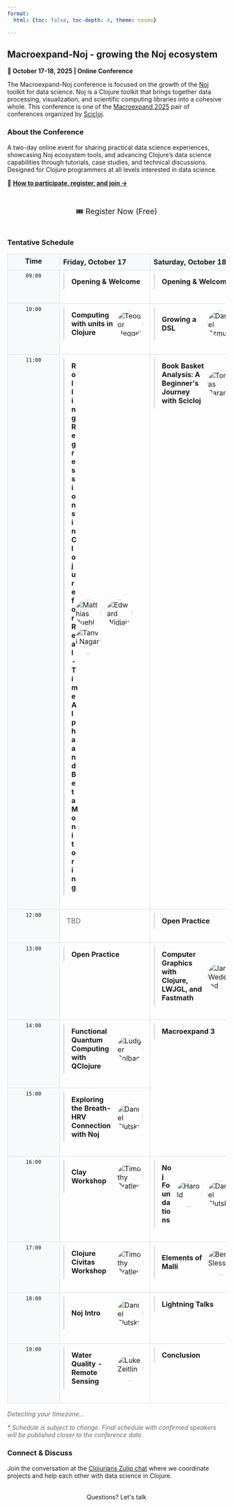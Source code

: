 ```yaml
---
format:
  html: {toc: false, toc-depth: 4, theme: cosmo}

---
```

<style></style><style>.printedClojure .sourceCode {
  background-color: transparent;
  border-style: none;
}
</style><style>.clay-limit-image-width .clay-image {max-width: 100%}
.clay-side-by-side .sourceCode {margin: 0}
.clay-side-by-side {margin: 1em 0}
</style>
<script src="macroexpand_noj_files/md-default0.js" type="text/javascript"></script><script src="macroexpand_noj_files/md-default1.js" type="text/javascript"></script>

## Macroexpand-Noj - growing the Noj ecosystem

**📅 October 17-18, 2025 | Online Conference**

The Macroexpand-Noj conference is focused on the growth of the [Noj](https://scicloj.github.io/noj) toolkit for data science. Noj is a Clojure toolkit that brings together data processing, visualization, and scientific computing libraries into a cohesive whole. This conference is one of the [Macroexpand 2025](./) pair of conferences organized by [Scicloj](https://scicloj.github.io/).


### About the Conference

A two-day online event for sharing practical data science experiences, showcasing Noj ecosystem tools, and advancing Clojure's data science capabilities through tutorials, case studies, and technical discussions. Designed for Clojure programmers at all levels interested in data science.

📌 **[How to participate, register, and join →](./#how-to-participate)**


```{=html}
<div style="text-align: center; margin: 2rem 0;"><a class="btn btn-gradient" href="https://forms.gle/mQytpTua6RUPcMGb9" style="display: inline-block; text-decoration: none; font-size: 1.1rem; padding: 0.75rem 1.5rem;" target="_blank">🎟️ Register Now (Free)</a></div>
```



### Tentative Schedule


```{=html}
<div><style>
        .schedule-container {
          width: 100% !important;
        }
        table.schedule-table {
          width: 100% !important; 
          border-collapse: collapse !important; 
          margin: 1rem 0 !important;
          table-layout: fixed !important;
        }
        /* Override Quarto's automatic colgroup */
        table.schedule-table colgroup col:first-child {
          width: 120px !important;
        }
        table.schedule-table colgroup col:nth-child(2),
        table.schedule-table colgroup col:nth-child(3) {
          width: calc((100% - 120px) / 2) !important;
        }
        table.schedule-table th,
        table.schedule-table td {
          border: 1px solid #ddd !important; 
          padding: 8px !important; 
          vertical-align: top !important;
          box-sizing: border-box !important;
        }
        table.schedule-table th {
          background-color: #f8f9fa !important; 
          text-align: left !important; 
          font-weight: bold !important;
        }
        table.schedule-table th:first-child {
          width: 120px !important; 
          max-width: 120px !important;
          min-width: 120px !important;
          text-align: center !important;
          padding: 6px !important;
          word-wrap: break-word !important;
          hyphens: auto !important;
        }
        table.schedule-table td:first-child { 
          width: 120px !important; 
          max-width: 120px !important;
          min-width: 120px !important;
          text-align: center !important;
          white-space: nowrap !important;
          overflow: hidden !important;
          padding: 6px !important;
        }
        table.schedule-table th:nth-child(2),
        table.schedule-table th:nth-child(3),
        table.schedule-table td:nth-child(2),
        table.schedule-table td:nth-child(3) { 
          width: calc((100% - 120px) / 2) !important;
        }
        table.schedule-table .time-cell {
          font-family: monospace !important; 
          background-color: #f8f9fa !important;
          text-align: center !important;
          font-size: 0.75rem !important;
        }
        table.schedule-table .session-cell {
          padding: 8px !important;
        }
        
        /* Mobile responsive styles */
        @media (max-width: 768px) {
          table.schedule-table {
            display: none !important;
          }
          .mobile-schedule {
            display: block !important;
          }
          .mobile-day-section {
            margin-bottom: 2rem;
          }
          .mobile-day-section h3 {
            background-color: #f8f9fa;
            padding: 1rem;
            margin: 0 0 1rem 0;
            border: 1px solid #ddd;
            font-size: 1.1rem;
          }
          .mobile-time-slot {
            border: 1px solid #ddd;
            margin-bottom: 0.5rem;
          }
          .mobile-time-header {
            background-color: #f8f9fa;
            padding: 8px 12px;
            font-family: monospace;
            font-weight: bold;
            border-bottom: 1px solid #ddd;
          }
          .mobile-session-content {
            padding: 8px;
          }
        }
        
        /* Hide mobile layout on desktop */
        @media (min-width: 769px) {
          .mobile-schedule {
            display: none !important;
          }
        }
      </style><table class="schedule-table"><thead><tr><th id="time-header">Time</th><th>Friday, October 17</th><th>Saturday, October 18</th></tr></thead><tbody><tr><td class="time-cell">09:00</td><td class="session-cell"><div style="margin-bottom: 1.5rem; border-left: 3px solid #ddd; padding-left: 1rem;"><details><summary style="cursor: pointer; list-style: none; padding: 0.5rem 0;"><div style="display: flex; align-items: center; justify-content: space-between; gap: 0.5rem;"><p style="display: inline; margin: 0; font-size: 1rem; font-weight: bold; flex: 1; min-width: 0;">Opening & Welcome</p></div></summary><div style="padding: 1rem 0;"><div style="margin-bottom: 1.5rem;"><h4>Abstract</h4><div><p>We will just spend some time together and discuss what is coming for the day.</p></div></div></div></details></div></td><td class="session-cell"><div style="margin-bottom: 1.5rem; border-left: 3px solid #ddd; padding-left: 1rem;"><details><summary style="cursor: pointer; list-style: none; padding: 0.5rem 0;"><div style="display: flex; align-items: center; justify-content: space-between; gap: 0.5rem;"><p style="display: inline; margin: 0; font-size: 1rem; font-weight: bold; flex: 1; min-width: 0;">Opening & Welcome</p></div></summary><div style="padding: 1rem 0;"><div style="margin-bottom: 1.5rem;"><h4>Abstract</h4><div><p>We will just spend some time together and discuss what is coming for the day.</p></div></div></div></details></div></td></tr><tr><td class="time-cell">10:00</td><td class="session-cell"><div style="margin-bottom: 1.5rem; border-left: 3px solid #ddd; padding-left: 1rem;"><details><summary style="cursor: pointer; list-style: none; padding: 0.5rem 0;"><div style="display: flex; align-items: center; justify-content: space-between; gap: 0.5rem;"><p style="display: inline; margin: 0; font-size: 1rem; font-weight: bold; flex: 1; min-width: 0;">Computing with units in Clojure</p><div style="display: flex; align-items: center; flex-wrap: wrap; gap: 4px; max-width: 200px;"><img alt="Teodor Heggelund" src="images/teodor-heggelund.jpg" style="width: 60px; height: 60px; border-radius: 50%; object-fit: cover; margin-right: 8px;" /></div></div></summary><div style="padding: 1rem 0;"><div style="margin-bottom: 1.5rem;"><h4>Abstract</h4><div><p>A quantity's unit plays a prominent role in science and engineering. Is it 5 milliseconds, 5 tons or 5 light-years? If you've ever named your variables now-instant, time-ms or force-kn to convey the interpretation of a number, this talk is for you!</p><p>Come learn about units and unit systems, demonstrated in a Clojure REPL.</p></div></div><div><h4>Speaker</h4><div key="teodor-heggelund" style="margin-bottom: 1.5rem; overflow: hidden;"><img alt="Teodor Heggelund" src="images/teodor-heggelund.jpg" style="width: 80px; height: 80px; border-radius: 50%; object-fit: cover; margin-right: 1rem; float: left;" /><div><h5 style="margin-bottom: 0.5rem;">Teodor Heggelund</h5><p>Teodor has designed floating bridges, hotels and high-pressure container with engineering, and built tools for engineers, journalists and knitters with software. He wants great tools and workflows for computation.</p></div><div style="clear: both;"></div></div></div></div></details></div></td><td class="session-cell"><div style="margin-bottom: 1.5rem; border-left: 3px solid #ddd; padding-left: 1rem;"><details><summary style="cursor: pointer; list-style: none; padding: 0.5rem 0;"><div style="display: flex; align-items: center; justify-content: space-between; gap: 0.5rem;"><p style="display: inline; margin: 0; font-size: 1rem; font-weight: bold; flex: 1; min-width: 0;">Growing a DSL</p><div style="display: flex; align-items: center; flex-wrap: wrap; gap: 4px; max-width: 200px;"><img alt="Daniel Szmulewicz" src="images/daniel-szmulewicz.jpg" style="width: 60px; height: 60px; border-radius: 50%; object-fit: cover; margin-right: 8px;" /></div></div></summary><div style="padding: 1rem 0;"><div style="margin-bottom: 1.5rem;"><h4>Abstract</h4><div><p><a href="https://github.com/danielsz/bioscoop">Bioscoop</a> is a <a href="https://en.wikipedia.org/wiki/Domain-specific_language">DSL</a> to program videos (instead of non-linear editing). It builds upon <a href="https://ffmpeg.org/">FFmpeg</a>'s <a href="https://ffmpeg.org/ffmpeg-filters.html#Filtergraph-description">filtergraphs</a>, but it transforms the notoriously complex and error-prone string-based syntax with a structured, data-first approach amenable to composition and enhanced programmability.</p></div></div><div><h4>Speaker</h4><div key="daniel-szmulewicz" style="margin-bottom: 1.5rem; overflow: hidden;"><img alt="Daniel Szmulewicz" src="images/daniel-szmulewicz.jpg" style="width: 80px; height: 80px; border-radius: 50%; object-fit: cover; margin-right: 1rem; float: left;" /><div><h5 style="margin-bottom: 0.5rem;">Daniel Szmulewicz</h5><p>Functional programmer. Closet philosopher. Emacs meshugge.</p></div><div style="clear: both;"></div></div></div></div></details></div></td></tr><tr><td class="time-cell">11:00</td><td class="session-cell"><div style="margin-bottom: 1.5rem; border-left: 3px solid #ddd; padding-left: 1rem;"><details><summary style="cursor: pointer; list-style: none; padding: 0.5rem 0;"><div style="display: flex; align-items: center; justify-content: space-between; gap: 0.5rem;"><p style="display: inline; margin: 0; font-size: 1rem; font-weight: bold; flex: 1; min-width: 0;">Rolling Regressions in Clojure for Real-Time Alpha and Beta Monitoring</p><div style="display: flex; align-items: center; flex-wrap: wrap; gap: 4px; max-width: 200px;"><img alt="Matthias Buehlmaier" src="images/matthias-buehlmaier.jpg" style="width: 60px; height: 60px; border-radius: 50%; object-fit: cover; margin-right: 8px;" /><img alt="Edward Widjaja" src="images/edward-widjaja.jpg" style="width: 60px; height: 60px; border-radius: 50%; object-fit: cover; margin-right: 8px;" /><img alt="Tanvi Nagar" src="images/tanvi-nagar.jpg" style="width: 60px; height: 60px; border-radius: 50%; object-fit: cover; margin-right: 8px;" /></div></div></summary><div style="padding: 1rem 0;"><div style="margin-bottom: 1.5rem;"><h4>Abstract</h4><div><p>This paper / talk presents a functional, reproducible implementation of rolling regression in Clojure to estimate time-varying alpha(α) and beta(β) for student-managed portfolios at the Centre for Investment Management (CIM), The University of Hong Kong. Unlike traditional CAPM tests based on passive index data, our analysis uses actual (synthetic) trades executed by junior portfolio managers- undergraduate students who manage simulated equity portfolios over multiple semesters.</p><p><a href="https://clojurecivitas.github.io/finance/portfolio_analysis/alpha_beta_regression.html">Read more at Clojure Civitas</a></p></div></div><div><h4>Speakers</h4><div key="matthias-buehlmaier" style="margin-bottom: 1.5rem; overflow: hidden;"><img alt="Matthias Buehlmaier" src="images/matthias-buehlmaier.jpg" style="width: 80px; height: 80px; border-radius: 50%; object-fit: cover; margin-right: 1rem; float: left;" /><div><h5 style="margin-bottom: 0.5rem;">Matthias Buehlmaier</h5><p>Matthias Buehlmaier is an associate professor of teaching in finance and the BBA(IBGM) program director at HKU Business School, University of Hong Kong (HKU). He is a winner of several teaching and research awards, e.g. the Outstanding Teaching Award and the Teaching Innovation Award granted by HKU. His research has appeared in the Review of Financial Studies (Oxford University Press) and has been featured in the Harvard Law School Forum on Corporate Governance and Financial Regulation.</p></div><div style="clear: both;"></div></div><div key="edward-widjaja" style="margin-bottom: 1.5rem; overflow: hidden;"><img alt="Edward Widjaja" src="images/edward-widjaja.jpg" style="width: 80px; height: 80px; border-radius: 50%; object-fit: cover; margin-right: 1rem; float: left;" /><div><h5 style="margin-bottom: 0.5rem;">Edward Widjaja</h5><p>Edward Widjaja is a final-year Data Science and Engineering student at the University of Hong Kong. He's always been interested in anything nerdy; from algorithms and trading systems to quirky side projects, he is now channeling that curiosity into finance. Currently taking a semester off to work at a bank, he's exploring how emerging technologies intersect with financial markets. His goal is to build a career that combines data-driven decision-making with practical financial solutions. In his spare time, Edward enjoys swimming, gaming, and chatting about anything from market trends to tech experiments, so feel free to reach out!</p></div><div style="clear: both;"></div></div><div key="tanvi-nagar" style="margin-bottom: 1.5rem; overflow: hidden;"><img alt="Tanvi Nagar" src="images/tanvi-nagar.jpg" style="width: 80px; height: 80px; border-radius: 50%; object-fit: cover; margin-right: 1rem; float: left;" /><div><h5 style="margin-bottom: 0.5rem;">Tanvi Nagar</h5><p>Tanvi Nagar is a final year student at the University of Hong Kong, studying International Business and Global Management. She is passionate about mathematics, finance and their integration with technology - which is why she chose Information Systems and Analytics as her second major. Hoping to build a career in finance, she has solidified her technical and professional skills through roles in Financial Services Consulting, Corporate Banking and Wealth Management. Being a curious mind, she is always looking to broaden her horizons through learning about new things, travelling the world and plays badminton in her free time along with reading voraciously.</p></div><div style="clear: both;"></div></div></div></div></details></div></td><td class="session-cell"><div style="margin-bottom: 1.5rem; border-left: 3px solid #ddd; padding-left: 1rem;"><details><summary style="cursor: pointer; list-style: none; padding: 0.5rem 0;"><div style="display: flex; align-items: center; justify-content: space-between; gap: 0.5rem;"><p style="display: inline; margin: 0; font-size: 1rem; font-weight: bold; flex: 1; min-width: 0;">Book Basket Analysis: A Beginner's Journey with Scicloj</p><div style="display: flex; align-items: center; flex-wrap: wrap; gap: 4px; max-width: 200px;"><img alt="Tomas Baranek" src="images/tomas-baranek.jpg" style="width: 60px; height: 60px; border-radius: 50%; object-fit: cover; margin-right: 8px;" /></div></div></summary><div style="padding: 1rem 0;"><div style="margin-bottom: 1.5rem;"><h4>Abstract</h4><div><p>As a newcomer to data science and Scicloj, I'll share my exploration of market basket analysis applied to publishing sales data. This case study demonstrates how even data science beginners can implement correlation analysis and the Apriori algorithm using Clojure tools. I'll walk through my learning process with <a href="https://scicloj.github.io/tablecloth/">Tablecloth</a> for data manipulation and <a href="https://scicloj.github.io/kindly/">Kindly</a> for visualizations, focusing on practical solutions rather than theoretical complexity. Join me to see how entry-level Scicloj implementations can transform customer order histories into meaningful cross-selling recommendations, proving that useful data insights are accessible without deep expertise.</p></div></div><div><h4>Speaker</h4><div key="tomas-baranek" style="margin-bottom: 1.5rem; overflow: hidden;"><img alt="Tomas Baranek" src="images/tomas-baranek.jpg" style="width: 80px; height: 80px; border-radius: 50%; object-fit: cover; margin-right: 1rem; float: left;" /><div><h5 style="margin-bottom: 0.5rem;">Tomas Baranek</h5><p>Tomáš Baránek is a blend of publisher and programmer who brings a beginner's curiosity to data science with Clojure. As co-founder of Jan Melvil Publishing, he leads a small independent house that has released over 166 high-quality non-fiction titles since 2007, with average sales of 10,000 copies per book.
Tomáš graduated in Mathematical Informatics from Masaryk University in 1996, and after decades in publishing, returned to coding in 2022—working almost exclusively in Clojure. His background bridges technical and literary worlds, allowing him to approach basket analysis from both perspectives: as a publisher seeking business insights and as a programmer exploring Scicloj's capabilities.
In 2021, he co-founded Servantes, developing software for modern publishers worldwide. This presentation reflects his recent journey, having attended machine learning classes at his alma mater last year, and represents his practical experiments applying these concepts to his publishing business with Clojure tools.
He lives in the Czech Republic, in city of Brno.</p></div><div style="clear: both;"></div></div></div></div></details></div></td></tr><tr><td class="time-cell">12:00</td><td class="session-cell"><div style="padding: 0.5rem; color: #666;">TBD</div></td><td class="session-cell"><div style="margin-bottom: 1.5rem; border-left: 3px solid #ddd; padding-left: 1rem;"><details><summary style="cursor: pointer; list-style: none; padding: 0.5rem 0;"><div style="display: flex; align-items: center; justify-content: space-between; gap: 0.5rem;"><p style="display: inline; margin: 0; font-size: 1rem; font-weight: bold; flex: 1; min-width: 0;">Open Practice</p></div></summary><div style="padding: 1rem 0;"><div style="margin-bottom: 1.5rem;"><h4>Abstract</h4><div><p>We will spend some time together practicing the tools, methods, and ideas we have seen at other talks.</p></div></div></div></details></div></td></tr><tr><td class="time-cell">13:00</td><td class="session-cell"><div style="margin-bottom: 1.5rem; border-left: 3px solid #ddd; padding-left: 1rem;"><details><summary style="cursor: pointer; list-style: none; padding: 0.5rem 0;"><div style="display: flex; align-items: center; justify-content: space-between; gap: 0.5rem;"><p style="display: inline; margin: 0; font-size: 1rem; font-weight: bold; flex: 1; min-width: 0;">Open Practice</p></div></summary><div style="padding: 1rem 0;"><div style="margin-bottom: 1.5rem;"><h4>Abstract</h4><div><p>We will spend some time together practicing the tools, methods, and ideas we have seen at other talks.</p></div></div></div></details></div></td><td class="session-cell"><div style="margin-bottom: 1.5rem; border-left: 3px solid #ddd; padding-left: 1rem;"><details><summary style="cursor: pointer; list-style: none; padding: 0.5rem 0;"><div style="display: flex; align-items: center; justify-content: space-between; gap: 0.5rem;"><p style="display: inline; margin: 0; font-size: 1rem; font-weight: bold; flex: 1; min-width: 0;">Computer Graphics with Clojure, LWJGL, and Fastmath</p><div style="display: flex; align-items: center; flex-wrap: wrap; gap: 4px; max-width: 200px;"><img alt="Jan Wedekind" src="images/jan-wedekind.png" style="width: 60px; height: 60px; border-radius: 50%; object-fit: cover; margin-right: 8px;" /></div></div></summary><div style="padding: 1rem 0;"><div style="margin-bottom: 1.5rem;"><h4>Abstract</h4><div><p><a href="https://github.com/wedesoft/sfsim">sfsim</a> is a space flight simulator under development. It makes use of Clojure, <a href="https://www.lwjgl.org/">LWJGL</a>, and <a href="https://github.com/generateme/fastmath">Fastmath</a> among other libraries. More than half of the code deals with graphics. This talk gives a short introduction using LWJGL's cross-platform OpenGL bindings to get started with rendering data from NASA's CGI Moon Kit.</p><p><a href="https://clojurecivitas.github.io/opengl_visualization/main.html">Read more at Clojure Civitas</a></p></div></div><div><h4>Speaker</h4><div key="jan-wedekind" style="margin-bottom: 1.5rem; overflow: hidden;"><img alt="Jan Wedekind" src="images/jan-wedekind.png" style="width: 80px; height: 80px; border-radius: 50%; object-fit: cover; margin-right: 1rem; float: left;" /><div><h5 style="margin-bottom: 0.5rem;">Jan Wedekind</h5><p>Jan studied compiler construction and robotics and later did a PhD in computer vision. He currently works in industry developing inspection software. His first programming languages were Omikron Basic and later Borland Pascal. In industry he used C++, Ruby, and Python. In his spare time he got interested in Ruby, GNU Guile, and finally Clojure.</p></div><div style="clear: both;"></div></div></div></div></details></div></td></tr><tr><td class="time-cell">14:00</td><td class="session-cell"><div style="margin-bottom: 1.5rem; border-left: 3px solid #ddd; padding-left: 1rem;"><details><summary style="cursor: pointer; list-style: none; padding: 0.5rem 0;"><div style="display: flex; align-items: center; justify-content: space-between; gap: 0.5rem;"><p style="display: inline; margin: 0; font-size: 1rem; font-weight: bold; flex: 1; min-width: 0;">Functional Quantum Computing with QClojure</p><div style="display: flex; align-items: center; flex-wrap: wrap; gap: 4px; max-width: 200px;"><img alt="Ludger Solbach" src="images/ludger-solbach.jpg" style="width: 60px; height: 60px; border-radius: 50%; object-fit: cover; margin-right: 8px;" /></div></div></summary><div style="padding: 1rem 0;"><div style="margin-bottom: 1.5rem;"><h4>Abstract</h4><div><p><a href="https://github.com/lsolbach/QClojure">QClojure</a> is a functional quantum computing library for Clojure with backend protocols, simulation backends and visualizations. This talk gives a short introduction to quantum computing and the goals and features of QClojure. In a short live coding session we will create some quantum states and circuits and run some algorithms on a quantum computing simulation. We will also address some implementation topics like complex linear algebra and quantum algorithms. The talk will close with future plans for QClojure, like running on real quantum hardware and quantum machine learning (QML).</p></div></div><div><h4>Speaker</h4><div key="ludger-solbach" style="margin-bottom: 1.5rem; overflow: hidden;"><img alt="Ludger Solbach" src="images/ludger-solbach.jpg" style="width: 80px; height: 80px; border-radius: 50%; object-fit: cover; margin-right: 1rem; float: left;" /><div><h5 style="margin-bottom: 0.5rem;">Ludger Solbach</h5><p>Ludger Solbach is a software architect for 'msg for automotive' in Germany.
He is the creator of Overarch, a lightweight system modeling and visualization tool
and QClojure, a library for programming quantum computers.
His favorite programming language by far is Clojure, a modern functional LISP.
He uses it for his open source work, at work when feasible, and to create
models for his 3D-Printer.</p></div><div style="clear: both;"></div></div></div></div></details></div></td><td class="session-cell" rowspan="2"><div style="margin-bottom: 1.5rem; border-left: 3px solid #ddd; padding-left: 1rem;"><details><summary style="cursor: pointer; list-style: none; padding: 0.5rem 0;"><div style="display: flex; align-items: center; justify-content: space-between; gap: 0.5rem;"><p style="display: inline; margin: 0; font-size: 1rem; font-weight: bold; flex: 1; min-width: 0;">Macroexpand 3</p></div></summary><div style="padding: 1rem 0;"><div style="margin-bottom: 1.5rem;"><h4>Abstract</h4><div><p>This meeting is part of the <a href="https://scicloj.github.io/docs/community/groups/macroexpand/">macroexpand gatherings</a> series. It will focus on dicussing the state of our community and initiating new projects for the near future. The session will begin by a few brief experience reports and proposals by participants. Then we will expand the discussion till we converge to actionable steps we will follow up on.</p></div></div></div></details></div></td></tr><tr><td class="time-cell">15:00</td><td class="session-cell"><div style="margin-bottom: 1.5rem; border-left: 3px solid #ddd; padding-left: 1rem;"><details><summary style="cursor: pointer; list-style: none; padding: 0.5rem 0;"><div style="display: flex; align-items: center; justify-content: space-between; gap: 0.5rem;"><p style="display: inline; margin: 0; font-size: 1rem; font-weight: bold; flex: 1; min-width: 0;">Exploring the Breath-HRV Connection with Noj</p><div style="display: flex; align-items: center; flex-wrap: wrap; gap: 4px; max-width: 200px;"><img alt="Daniel Slutsky" src="images/daniel-slutsky.jpeg" style="width: 60px; height: 60px; border-radius: 50%; object-fit: cover; margin-right: 8px;" /></div></div></summary><div style="padding: 1rem 0;"><div style="margin-bottom: 1.5rem;"><h4>Abstract</h4><div><p>Does your heart beat like a clock? No. It turns out that your heart rate varies. How much it varies, that is the question. Heart Rate Variability is a healthy phenomenon that relates in various ways to sleep, stress, age, various health conditions, and more. In this talk, we will see how it relates to our breath. We will learn a bit about both, see some visualizations, and demonstrate their relation through data analysis with <a href="https://scicloj.github.io/tablecloth/">Tablecloth</a>, <a href="https://scicloj.github.io/tableplot/">Tableplot</a>, <a href="https://scicloj.github.io/clay/">Clay</a>, <a href="https://github.com/generateme/fastmath">Fastmath</a>, and <a href="https://jdsp.dev/">JDSP</a>. This is a real-world application of <a href="https://scicloj.github.io/noj/">Noj</a> for health data, presented by the team of Endor, a Clojure startup building a wellness app using wearable biometric data.</p></div></div><div><h4>Speaker</h4><div key="daniel-slutsky" style="margin-bottom: 1.5rem; overflow: hidden;"><img alt="Daniel Slutsky" src="images/daniel-slutsky.jpeg" style="width: 80px; height: 80px; border-radius: 50%; object-fit: cover; margin-right: 1rem; float: left;" /><div><h5 style="margin-bottom: 0.5rem;">Daniel Slutsky</h5><p>Daniel Slutsky is a data scientist at Endor Global, part of a team of Clojurians building a wellness app using biometric data from wearable devices. His main focus in recent years has been the Scicloj group, where he is involved in community building and co-maintaining a few of the tools and libraries.
 His approach towards open-source communities is drawn from his past experiences in various activist groups.
 </p></div><div style="clear: both;"></div></div></div></div></details></div></td></tr><tr><td class="time-cell">16:00</td><td class="session-cell"><div style="margin-bottom: 1.5rem; border-left: 3px solid #ddd; padding-left: 1rem;"><details><summary style="cursor: pointer; list-style: none; padding: 0.5rem 0;"><div style="display: flex; align-items: center; justify-content: space-between; gap: 0.5rem;"><p style="display: inline; margin: 0; font-size: 1rem; font-weight: bold; flex: 1; min-width: 0;">Clay Workshop</p><div style="display: flex; align-items: center; flex-wrap: wrap; gap: 4px; max-width: 200px;"><img alt="Timothy Pratley" src="images/timothy-pratley.jpg" style="width: 60px; height: 60px; border-radius: 50%; object-fit: cover; margin-right: 8px;" /></div></div></summary><div style="padding: 1rem 0;"><div style="margin-bottom: 1.5rem;"><h4>Abstract</h4><div><p>We will learn about how to use <a href="https://scicloj.github.io/clay/">Clay</a> for interactive data visualization, documentation, and publishing.</p></div></div><div><h4>Speaker</h4><div key="timothy-pratley" style="margin-bottom: 1.5rem; overflow: hidden;"><img alt="Timothy Pratley" src="images/timothy-pratley.jpg" style="width: 80px; height: 80px; border-radius: 50%; object-fit: cover; margin-right: 1rem; float: left;" /><div><h5 style="margin-bottom: 0.5rem;">Timothy Pratley</h5><p>Timothy grew up exploring jungles, fighting kangaroos, surfing, and programming computers. After a career of leveraging computational graphs for companies he is now building Hummi.app, a diagramming app that puts the power of graphs in the hands of individuals.</p></div><div style="clear: both;"></div></div></div></div></details></div></td><td class="session-cell"><div style="margin-bottom: 1.5rem; border-left: 3px solid #ddd; padding-left: 1rem;"><details><summary style="cursor: pointer; list-style: none; padding: 0.5rem 0;"><div style="display: flex; align-items: center; justify-content: space-between; gap: 0.5rem;"><p style="display: inline; margin: 0; font-size: 1rem; font-weight: bold; flex: 1; min-width: 0;">Noj Foundations</p><div style="display: flex; align-items: center; flex-wrap: wrap; gap: 4px; max-width: 200px;"><img alt="Harold" src="images/harold.jpeg" style="width: 60px; height: 60px; border-radius: 50%; object-fit: cover; margin-right: 8px;" /><img alt="Daniel Slutsky" src="images/daniel-slutsky.jpeg" style="width: 60px; height: 60px; border-radius: 50%; object-fit: cover; margin-right: 8px;" /></div></div></summary><div style="padding: 1rem 0;"><div style="margin-bottom: 1.5rem;"><h4>Abstract</h4><div><p>This will be a tutorial session about some of the relevant high-performance libraries behind Noj such as <a href="https://github.com/cnuernber/ham-fisted">ham-fisted</a>, <a href="https://github.com/cnuernber/dtype-next">dtype-next</a>, and <a href="https://github.com/techascent/tech.ml.dataset">tech.ml.dataset</a>. See <a href="https://www.youtube.com/watch?v=7Uc5GnYT03A">the session</a> we had with Harold last May -- you may expect something similar.</p></div></div><div><h4>Speakers</h4><div key="harold" style="margin-bottom: 1.5rem; overflow: hidden;"><img alt="Harold" src="images/harold.jpeg" style="width: 80px; height: 80px; border-radius: 50%; object-fit: cover; margin-right: 1rem; float: left;" /><div><h5 style="margin-bottom: 0.5rem;">Harold</h5><p>Owner: TechAscent - Mathematician | Software Engineer | Cloud (AWS) | Clojure | JS | Data Science | AI/ML
 </p></div><div style="clear: both;"></div></div><div key="daniel-slutsky" style="margin-bottom: 1.5rem; overflow: hidden;"><img alt="Daniel Slutsky" src="images/daniel-slutsky.jpeg" style="width: 80px; height: 80px; border-radius: 50%; object-fit: cover; margin-right: 1rem; float: left;" /><div><h5 style="margin-bottom: 0.5rem;">Daniel Slutsky</h5><p>Daniel Slutsky is a data scientist at Endor Global, part of a team of Clojurians building a wellness app using biometric data from wearable devices. His main focus in recent years has been the Scicloj group, where he is involved in community building and co-maintaining a few of the tools and libraries.
 His approach towards open-source communities is drawn from his past experiences in various activist groups.
 </p></div><div style="clear: both;"></div></div></div></div></details></div></td></tr><tr><td class="time-cell">17:00</td><td class="session-cell"><div style="margin-bottom: 1.5rem; border-left: 3px solid #ddd; padding-left: 1rem;"><details><summary style="cursor: pointer; list-style: none; padding: 0.5rem 0;"><div style="display: flex; align-items: center; justify-content: space-between; gap: 0.5rem;"><p style="display: inline; margin: 0; font-size: 1rem; font-weight: bold; flex: 1; min-width: 0;">Clojure Civitas Workshop</p><div style="display: flex; align-items: center; flex-wrap: wrap; gap: 4px; max-width: 200px;"><img alt="Timothy Pratley" src="images/timothy-pratley.jpg" style="width: 60px; height: 60px; border-radius: 50%; object-fit: cover; margin-right: 8px;" /></div></div></summary><div style="padding: 1rem 0;"><div style="margin-bottom: 1.5rem;"><h4>Abstract</h4><div><p>We will explore the workflow and ergonomics for publishing at <a href="https://clojurecivitas.github.io">Clojure Civitas</a>, the new platform where Clojurians share their ideas and explorations.</p></div></div><div><h4>Speaker</h4><div key="timothy-pratley" style="margin-bottom: 1.5rem; overflow: hidden;"><img alt="Timothy Pratley" src="images/timothy-pratley.jpg" style="width: 80px; height: 80px; border-radius: 50%; object-fit: cover; margin-right: 1rem; float: left;" /><div><h5 style="margin-bottom: 0.5rem;">Timothy Pratley</h5><p>Timothy grew up exploring jungles, fighting kangaroos, surfing, and programming computers. After a career of leveraging computational graphs for companies he is now building Hummi.app, a diagramming app that puts the power of graphs in the hands of individuals.</p></div><div style="clear: both;"></div></div></div></div></details></div></td><td class="session-cell"><div style="margin-bottom: 1.5rem; border-left: 3px solid #ddd; padding-left: 1rem;"><details><summary style="cursor: pointer; list-style: none; padding: 0.5rem 0;"><div style="display: flex; align-items: center; justify-content: space-between; gap: 0.5rem;"><p style="display: inline; margin: 0; font-size: 1rem; font-weight: bold; flex: 1; min-width: 0;">Elements of Malli</p><div style="display: flex; align-items: center; flex-wrap: wrap; gap: 4px; max-width: 200px;"><img alt="Ben Sless" src="images/ben-sless.jpg" style="width: 60px; height: 60px; border-radius: 50%; object-fit: cover; margin-right: 8px;" /></div></div></summary><div style="padding: 1rem 0;"><div style="margin-bottom: 1.5rem;"><h4>Abstract</h4><div><p><a href="https://github.com/metosin/malli">Malli</a> is a schema validation library, similar to spec. Unlike spec, it sets its aim higher, aiming for all schema-related needs, like explanation, coercion, parsing, generation, and the best performance possible. We'll go over Malli's building blocks, how it differs from spec, how to use it effectively, and engage in a non trivial example.</p></div></div><div><h4>Speaker</h4><div key="ben-sless" style="margin-bottom: 1.5rem; overflow: hidden;"><img alt="Ben Sless" src="images/ben-sless.jpg" style="width: 80px; height: 80px; border-radius: 50%; object-fit: cover; margin-right: 1rem; float: left;" /><div><h5 style="margin-bottom: 0.5rem;">Ben Sless</h5><p>Software engineer, father of three, enthusiastic Clojurian</p></div><div style="clear: both;"></div></div></div></div></details></div></td></tr><tr><td class="time-cell">18:00</td><td class="session-cell"><div style="margin-bottom: 1.5rem; border-left: 3px solid #ddd; padding-left: 1rem;"><details><summary style="cursor: pointer; list-style: none; padding: 0.5rem 0;"><div style="display: flex; align-items: center; justify-content: space-between; gap: 0.5rem;"><p style="display: inline; margin: 0; font-size: 1rem; font-weight: bold; flex: 1; min-width: 0;">Noj Intro</p><div style="display: flex; align-items: center; flex-wrap: wrap; gap: 4px; max-width: 200px;"><img alt="Daniel Slutsky" src="images/daniel-slutsky.jpeg" style="width: 60px; height: 60px; border-radius: 50%; object-fit: cover; margin-right: 8px;" /></div></div></summary><div style="padding: 1rem 0;"><div style="margin-bottom: 1.5rem;"><h4>Abstract</h4><div><p>We will practice basic data exploration with <a href="https://scicloj.github.io/tablecloth/">Tablecloth</a> and <a href="https://scicloj.github.io/tableplot/">Tableplot</a>, and maybe a few other parts of the <a href="https://scicloj.github.io/noj/">Noj</a> toolkit. It will be a free-form session with audience participation.</p></div></div><div><h4>Speaker</h4><div key="daniel-slutsky" style="margin-bottom: 1.5rem; overflow: hidden;"><img alt="Daniel Slutsky" src="images/daniel-slutsky.jpeg" style="width: 80px; height: 80px; border-radius: 50%; object-fit: cover; margin-right: 1rem; float: left;" /><div><h5 style="margin-bottom: 0.5rem;">Daniel Slutsky</h5><p>Daniel Slutsky is a data scientist at Endor Global, part of a team of Clojurians building a wellness app using biometric data from wearable devices. His main focus in recent years has been the Scicloj group, where he is involved in community building and co-maintaining a few of the tools and libraries.
 His approach towards open-source communities is drawn from his past experiences in various activist groups.
 </p></div><div style="clear: both;"></div></div></div></div></details></div></td><td class="session-cell"><div style="margin-bottom: 1.5rem; border-left: 3px solid #ddd; padding-left: 1rem;"><details><summary style="cursor: pointer; list-style: none; padding: 0.5rem 0;"><div style="display: flex; align-items: center; justify-content: space-between; gap: 0.5rem;"><p style="display: inline; margin: 0; font-size: 1rem; font-weight: bold; flex: 1; min-width: 0;">Lightning Talks</p></div></summary><div style="padding: 1rem 0;"><div style="margin-bottom: 1.5rem;"><h4>Abstract</h4><div><p>Various short talks by conference participants</p></div></div></div></details></div></td></tr><tr><td class="time-cell">19:00</td><td class="session-cell"><div style="margin-bottom: 1.5rem; border-left: 3px solid #ddd; padding-left: 1rem;"><details><summary style="cursor: pointer; list-style: none; padding: 0.5rem 0;"><div style="display: flex; align-items: center; justify-content: space-between; gap: 0.5rem;"><p style="display: inline; margin: 0; font-size: 1rem; font-weight: bold; flex: 1; min-width: 0;">Water Quality - Remote Sensing</p><div style="display: flex; align-items: center; flex-wrap: wrap; gap: 4px; max-width: 200px;"><img alt="Luke Zeitlin" src="images/luke-zeitlin.jpg" style="width: 60px; height: 60px; border-radius: 50%; object-fit: cover; margin-right: 8px;" /></div></div></summary><div style="padding: 1rem 0;"><div style="margin-bottom: 1.5rem;"><h4>Abstract</h4><div><p>Using multispectral satellite imagery in cloud-optimized geotiffs to perform simple band-ratio indices of water quality in the browser in a Clay notebook.</p><p><a href="https://clojurecivitas.github.io/earth_observation/waterquality.html">Read more at Clojure Civitas</a></p></div></div><div><h4>Speaker</h4><div key="luke-zeitlin" style="margin-bottom: 1.5rem; overflow: hidden;"><img alt="Luke Zeitlin" src="images/luke-zeitlin.jpg" style="width: 80px; height: 80px; border-radius: 50%; object-fit: cover; margin-right: 1rem; float: left;" /><div><h5 style="margin-bottom: 0.5rem;">Luke Zeitlin</h5><p>I'm a programmer, musician and clojure enthusiast and former co-founder of Gybe, a water quality remote sensing startup. I'm interested in music, DSP, functional programming and plants.</p></div><div style="clear: both;"></div></div></div></div></details></div></td><td class="session-cell"><div style="margin-bottom: 1.5rem; border-left: 3px solid #ddd; padding-left: 1rem;"><details><summary style="cursor: pointer; list-style: none; padding: 0.5rem 0;"><div style="display: flex; align-items: center; justify-content: space-between; gap: 0.5rem;"><p style="display: inline; margin: 0; font-size: 1rem; font-weight: bold; flex: 1; min-width: 0;">Conclusion</p></div></summary><div style="padding: 1rem 0;"><div style="margin-bottom: 1.5rem;"><h4>Abstract</h4><div><p>We will spend sopme time together with closing thoughts.</p></div></div></div></details></div></td></tr></tbody></table><div class="mobile-schedule"><div class="mobile-day-section"><h3>Friday, October 17</h3><div class="mobile-time-slot"><div class="mobile-time-header">09:00</div><div class="mobile-session-content"><div style="margin-bottom: 1.5rem; border-left: 3px solid #ddd; padding-left: 1rem;"><details><summary style="cursor: pointer; list-style: none; padding: 0.5rem 0;"><div style="display: flex; align-items: center; justify-content: space-between; gap: 0.5rem;"><p style="display: inline; margin: 0; font-size: 1rem; font-weight: bold; flex: 1; min-width: 0;">Opening & Welcome</p></div></summary><div style="padding: 1rem 0;"><div style="margin-bottom: 1.5rem;"><h4>Abstract</h4><div><p>We will just spend some time together and discuss what is coming for the day.</p></div></div></div></details></div></div></div><div class="mobile-time-slot"><div class="mobile-time-header">10:00</div><div class="mobile-session-content"><div style="margin-bottom: 1.5rem; border-left: 3px solid #ddd; padding-left: 1rem;"><details><summary style="cursor: pointer; list-style: none; padding: 0.5rem 0;"><div style="display: flex; align-items: center; justify-content: space-between; gap: 0.5rem;"><p style="display: inline; margin: 0; font-size: 1rem; font-weight: bold; flex: 1; min-width: 0;">Computing with units in Clojure</p><div style="display: flex; align-items: center; flex-wrap: wrap; gap: 4px; max-width: 200px;"><img alt="Teodor Heggelund" src="images/teodor-heggelund.jpg" style="width: 60px; height: 60px; border-radius: 50%; object-fit: cover; margin-right: 8px;" /></div></div></summary><div style="padding: 1rem 0;"><div style="margin-bottom: 1.5rem;"><h4>Abstract</h4><div><p>A quantity's unit plays a prominent role in science and engineering. Is it 5 milliseconds, 5 tons or 5 light-years? If you've ever named your variables now-instant, time-ms or force-kn to convey the interpretation of a number, this talk is for you!</p><p>Come learn about units and unit systems, demonstrated in a Clojure REPL.</p></div></div><div><h4>Speaker</h4><div key="teodor-heggelund" style="margin-bottom: 1.5rem; overflow: hidden;"><img alt="Teodor Heggelund" src="images/teodor-heggelund.jpg" style="width: 80px; height: 80px; border-radius: 50%; object-fit: cover; margin-right: 1rem; float: left;" /><div><h5 style="margin-bottom: 0.5rem;">Teodor Heggelund</h5><p>Teodor has designed floating bridges, hotels and high-pressure container with engineering, and built tools for engineers, journalists and knitters with software. He wants great tools and workflows for computation.</p></div><div style="clear: both;"></div></div></div></div></details></div></div></div><div class="mobile-time-slot"><div class="mobile-time-header">11:00</div><div class="mobile-session-content"><div style="margin-bottom: 1.5rem; border-left: 3px solid #ddd; padding-left: 1rem;"><details><summary style="cursor: pointer; list-style: none; padding: 0.5rem 0;"><div style="display: flex; align-items: center; justify-content: space-between; gap: 0.5rem;"><p style="display: inline; margin: 0; font-size: 1rem; font-weight: bold; flex: 1; min-width: 0;">Rolling Regressions in Clojure for Real-Time Alpha and Beta Monitoring</p><div style="display: flex; align-items: center; flex-wrap: wrap; gap: 4px; max-width: 200px;"><img alt="Matthias Buehlmaier" src="images/matthias-buehlmaier.jpg" style="width: 60px; height: 60px; border-radius: 50%; object-fit: cover; margin-right: 8px;" /><img alt="Edward Widjaja" src="images/edward-widjaja.jpg" style="width: 60px; height: 60px; border-radius: 50%; object-fit: cover; margin-right: 8px;" /><img alt="Tanvi Nagar" src="images/tanvi-nagar.jpg" style="width: 60px; height: 60px; border-radius: 50%; object-fit: cover; margin-right: 8px;" /></div></div></summary><div style="padding: 1rem 0;"><div style="margin-bottom: 1.5rem;"><h4>Abstract</h4><div><p>This paper / talk presents a functional, reproducible implementation of rolling regression in Clojure to estimate time-varying alpha(α) and beta(β) for student-managed portfolios at the Centre for Investment Management (CIM), The University of Hong Kong. Unlike traditional CAPM tests based on passive index data, our analysis uses actual (synthetic) trades executed by junior portfolio managers- undergraduate students who manage simulated equity portfolios over multiple semesters.</p><p><a href="https://clojurecivitas.github.io/finance/portfolio_analysis/alpha_beta_regression.html">Read more at Clojure Civitas</a></p></div></div><div><h4>Speakers</h4><div key="matthias-buehlmaier" style="margin-bottom: 1.5rem; overflow: hidden;"><img alt="Matthias Buehlmaier" src="images/matthias-buehlmaier.jpg" style="width: 80px; height: 80px; border-radius: 50%; object-fit: cover; margin-right: 1rem; float: left;" /><div><h5 style="margin-bottom: 0.5rem;">Matthias Buehlmaier</h5><p>Matthias Buehlmaier is an associate professor of teaching in finance and the BBA(IBGM) program director at HKU Business School, University of Hong Kong (HKU). He is a winner of several teaching and research awards, e.g. the Outstanding Teaching Award and the Teaching Innovation Award granted by HKU. His research has appeared in the Review of Financial Studies (Oxford University Press) and has been featured in the Harvard Law School Forum on Corporate Governance and Financial Regulation.</p></div><div style="clear: both;"></div></div><div key="edward-widjaja" style="margin-bottom: 1.5rem; overflow: hidden;"><img alt="Edward Widjaja" src="images/edward-widjaja.jpg" style="width: 80px; height: 80px; border-radius: 50%; object-fit: cover; margin-right: 1rem; float: left;" /><div><h5 style="margin-bottom: 0.5rem;">Edward Widjaja</h5><p>Edward Widjaja is a final-year Data Science and Engineering student at the University of Hong Kong. He's always been interested in anything nerdy; from algorithms and trading systems to quirky side projects, he is now channeling that curiosity into finance. Currently taking a semester off to work at a bank, he's exploring how emerging technologies intersect with financial markets. His goal is to build a career that combines data-driven decision-making with practical financial solutions. In his spare time, Edward enjoys swimming, gaming, and chatting about anything from market trends to tech experiments, so feel free to reach out!</p></div><div style="clear: both;"></div></div><div key="tanvi-nagar" style="margin-bottom: 1.5rem; overflow: hidden;"><img alt="Tanvi Nagar" src="images/tanvi-nagar.jpg" style="width: 80px; height: 80px; border-radius: 50%; object-fit: cover; margin-right: 1rem; float: left;" /><div><h5 style="margin-bottom: 0.5rem;">Tanvi Nagar</h5><p>Tanvi Nagar is a final year student at the University of Hong Kong, studying International Business and Global Management. She is passionate about mathematics, finance and their integration with technology - which is why she chose Information Systems and Analytics as her second major. Hoping to build a career in finance, she has solidified her technical and professional skills through roles in Financial Services Consulting, Corporate Banking and Wealth Management. Being a curious mind, she is always looking to broaden her horizons through learning about new things, travelling the world and plays badminton in her free time along with reading voraciously.</p></div><div style="clear: both;"></div></div></div></div></details></div></div></div><div class="mobile-time-slot"><div class="mobile-time-header">12:00</div><div class="mobile-session-content"><div style="padding: 0.5rem; color: #666;">TBD</div></div></div><div class="mobile-time-slot"><div class="mobile-time-header">13:00</div><div class="mobile-session-content"><div style="margin-bottom: 1.5rem; border-left: 3px solid #ddd; padding-left: 1rem;"><details><summary style="cursor: pointer; list-style: none; padding: 0.5rem 0;"><div style="display: flex; align-items: center; justify-content: space-between; gap: 0.5rem;"><p style="display: inline; margin: 0; font-size: 1rem; font-weight: bold; flex: 1; min-width: 0;">Open Practice</p></div></summary><div style="padding: 1rem 0;"><div style="margin-bottom: 1.5rem;"><h4>Abstract</h4><div><p>We will spend some time together practicing the tools, methods, and ideas we have seen at other talks.</p></div></div></div></details></div></div></div><div class="mobile-time-slot"><div class="mobile-time-header">14:00</div><div class="mobile-session-content"><div style="margin-bottom: 1.5rem; border-left: 3px solid #ddd; padding-left: 1rem;"><details><summary style="cursor: pointer; list-style: none; padding: 0.5rem 0;"><div style="display: flex; align-items: center; justify-content: space-between; gap: 0.5rem;"><p style="display: inline; margin: 0; font-size: 1rem; font-weight: bold; flex: 1; min-width: 0;">Functional Quantum Computing with QClojure</p><div style="display: flex; align-items: center; flex-wrap: wrap; gap: 4px; max-width: 200px;"><img alt="Ludger Solbach" src="images/ludger-solbach.jpg" style="width: 60px; height: 60px; border-radius: 50%; object-fit: cover; margin-right: 8px;" /></div></div></summary><div style="padding: 1rem 0;"><div style="margin-bottom: 1.5rem;"><h4>Abstract</h4><div><p><a href="https://github.com/lsolbach/QClojure">QClojure</a> is a functional quantum computing library for Clojure with backend protocols, simulation backends and visualizations. This talk gives a short introduction to quantum computing and the goals and features of QClojure. In a short live coding session we will create some quantum states and circuits and run some algorithms on a quantum computing simulation. We will also address some implementation topics like complex linear algebra and quantum algorithms. The talk will close with future plans for QClojure, like running on real quantum hardware and quantum machine learning (QML).</p></div></div><div><h4>Speaker</h4><div key="ludger-solbach" style="margin-bottom: 1.5rem; overflow: hidden;"><img alt="Ludger Solbach" src="images/ludger-solbach.jpg" style="width: 80px; height: 80px; border-radius: 50%; object-fit: cover; margin-right: 1rem; float: left;" /><div><h5 style="margin-bottom: 0.5rem;">Ludger Solbach</h5><p>Ludger Solbach is a software architect for 'msg for automotive' in Germany.
He is the creator of Overarch, a lightweight system modeling and visualization tool
and QClojure, a library for programming quantum computers.
His favorite programming language by far is Clojure, a modern functional LISP.
He uses it for his open source work, at work when feasible, and to create
models for his 3D-Printer.</p></div><div style="clear: both;"></div></div></div></div></details></div></div></div><div class="mobile-time-slot"><div class="mobile-time-header">15:00</div><div class="mobile-session-content"><div style="margin-bottom: 1.5rem; border-left: 3px solid #ddd; padding-left: 1rem;"><details><summary style="cursor: pointer; list-style: none; padding: 0.5rem 0;"><div style="display: flex; align-items: center; justify-content: space-between; gap: 0.5rem;"><p style="display: inline; margin: 0; font-size: 1rem; font-weight: bold; flex: 1; min-width: 0;">Exploring the Breath-HRV Connection with Noj</p><div style="display: flex; align-items: center; flex-wrap: wrap; gap: 4px; max-width: 200px;"><img alt="Daniel Slutsky" src="images/daniel-slutsky.jpeg" style="width: 60px; height: 60px; border-radius: 50%; object-fit: cover; margin-right: 8px;" /></div></div></summary><div style="padding: 1rem 0;"><div style="margin-bottom: 1.5rem;"><h4>Abstract</h4><div><p>Does your heart beat like a clock? No. It turns out that your heart rate varies. How much it varies, that is the question. Heart Rate Variability is a healthy phenomenon that relates in various ways to sleep, stress, age, various health conditions, and more. In this talk, we will see how it relates to our breath. We will learn a bit about both, see some visualizations, and demonstrate their relation through data analysis with <a href="https://scicloj.github.io/tablecloth/">Tablecloth</a>, <a href="https://scicloj.github.io/tableplot/">Tableplot</a>, <a href="https://scicloj.github.io/clay/">Clay</a>, <a href="https://github.com/generateme/fastmath">Fastmath</a>, and <a href="https://jdsp.dev/">JDSP</a>. This is a real-world application of <a href="https://scicloj.github.io/noj/">Noj</a> for health data, presented by the team of Endor, a Clojure startup building a wellness app using wearable biometric data.</p></div></div><div><h4>Speaker</h4><div key="daniel-slutsky" style="margin-bottom: 1.5rem; overflow: hidden;"><img alt="Daniel Slutsky" src="images/daniel-slutsky.jpeg" style="width: 80px; height: 80px; border-radius: 50%; object-fit: cover; margin-right: 1rem; float: left;" /><div><h5 style="margin-bottom: 0.5rem;">Daniel Slutsky</h5><p>Daniel Slutsky is a data scientist at Endor Global, part of a team of Clojurians building a wellness app using biometric data from wearable devices. His main focus in recent years has been the Scicloj group, where he is involved in community building and co-maintaining a few of the tools and libraries.
 His approach towards open-source communities is drawn from his past experiences in various activist groups.
 </p></div><div style="clear: both;"></div></div></div></div></details></div></div></div><div class="mobile-time-slot"><div class="mobile-time-header">16:00</div><div class="mobile-session-content"><div style="margin-bottom: 1.5rem; border-left: 3px solid #ddd; padding-left: 1rem;"><details><summary style="cursor: pointer; list-style: none; padding: 0.5rem 0;"><div style="display: flex; align-items: center; justify-content: space-between; gap: 0.5rem;"><p style="display: inline; margin: 0; font-size: 1rem; font-weight: bold; flex: 1; min-width: 0;">Clay Workshop</p><div style="display: flex; align-items: center; flex-wrap: wrap; gap: 4px; max-width: 200px;"><img alt="Timothy Pratley" src="images/timothy-pratley.jpg" style="width: 60px; height: 60px; border-radius: 50%; object-fit: cover; margin-right: 8px;" /></div></div></summary><div style="padding: 1rem 0;"><div style="margin-bottom: 1.5rem;"><h4>Abstract</h4><div><p>We will learn about how to use <a href="https://scicloj.github.io/clay/">Clay</a> for interactive data visualization, documentation, and publishing.</p></div></div><div><h4>Speaker</h4><div key="timothy-pratley" style="margin-bottom: 1.5rem; overflow: hidden;"><img alt="Timothy Pratley" src="images/timothy-pratley.jpg" style="width: 80px; height: 80px; border-radius: 50%; object-fit: cover; margin-right: 1rem; float: left;" /><div><h5 style="margin-bottom: 0.5rem;">Timothy Pratley</h5><p>Timothy grew up exploring jungles, fighting kangaroos, surfing, and programming computers. After a career of leveraging computational graphs for companies he is now building Hummi.app, a diagramming app that puts the power of graphs in the hands of individuals.</p></div><div style="clear: both;"></div></div></div></div></details></div></div></div><div class="mobile-time-slot"><div class="mobile-time-header">17:00</div><div class="mobile-session-content"><div style="margin-bottom: 1.5rem; border-left: 3px solid #ddd; padding-left: 1rem;"><details><summary style="cursor: pointer; list-style: none; padding: 0.5rem 0;"><div style="display: flex; align-items: center; justify-content: space-between; gap: 0.5rem;"><p style="display: inline; margin: 0; font-size: 1rem; font-weight: bold; flex: 1; min-width: 0;">Clojure Civitas Workshop</p><div style="display: flex; align-items: center; flex-wrap: wrap; gap: 4px; max-width: 200px;"><img alt="Timothy Pratley" src="images/timothy-pratley.jpg" style="width: 60px; height: 60px; border-radius: 50%; object-fit: cover; margin-right: 8px;" /></div></div></summary><div style="padding: 1rem 0;"><div style="margin-bottom: 1.5rem;"><h4>Abstract</h4><div><p>We will explore the workflow and ergonomics for publishing at <a href="https://clojurecivitas.github.io">Clojure Civitas</a>, the new platform where Clojurians share their ideas and explorations.</p></div></div><div><h4>Speaker</h4><div key="timothy-pratley" style="margin-bottom: 1.5rem; overflow: hidden;"><img alt="Timothy Pratley" src="images/timothy-pratley.jpg" style="width: 80px; height: 80px; border-radius: 50%; object-fit: cover; margin-right: 1rem; float: left;" /><div><h5 style="margin-bottom: 0.5rem;">Timothy Pratley</h5><p>Timothy grew up exploring jungles, fighting kangaroos, surfing, and programming computers. After a career of leveraging computational graphs for companies he is now building Hummi.app, a diagramming app that puts the power of graphs in the hands of individuals.</p></div><div style="clear: both;"></div></div></div></div></details></div></div></div><div class="mobile-time-slot"><div class="mobile-time-header">18:00</div><div class="mobile-session-content"><div style="margin-bottom: 1.5rem; border-left: 3px solid #ddd; padding-left: 1rem;"><details><summary style="cursor: pointer; list-style: none; padding: 0.5rem 0;"><div style="display: flex; align-items: center; justify-content: space-between; gap: 0.5rem;"><p style="display: inline; margin: 0; font-size: 1rem; font-weight: bold; flex: 1; min-width: 0;">Noj Intro</p><div style="display: flex; align-items: center; flex-wrap: wrap; gap: 4px; max-width: 200px;"><img alt="Daniel Slutsky" src="images/daniel-slutsky.jpeg" style="width: 60px; height: 60px; border-radius: 50%; object-fit: cover; margin-right: 8px;" /></div></div></summary><div style="padding: 1rem 0;"><div style="margin-bottom: 1.5rem;"><h4>Abstract</h4><div><p>We will practice basic data exploration with <a href="https://scicloj.github.io/tablecloth/">Tablecloth</a> and <a href="https://scicloj.github.io/tableplot/">Tableplot</a>, and maybe a few other parts of the <a href="https://scicloj.github.io/noj/">Noj</a> toolkit. It will be a free-form session with audience participation.</p></div></div><div><h4>Speaker</h4><div key="daniel-slutsky" style="margin-bottom: 1.5rem; overflow: hidden;"><img alt="Daniel Slutsky" src="images/daniel-slutsky.jpeg" style="width: 80px; height: 80px; border-radius: 50%; object-fit: cover; margin-right: 1rem; float: left;" /><div><h5 style="margin-bottom: 0.5rem;">Daniel Slutsky</h5><p>Daniel Slutsky is a data scientist at Endor Global, part of a team of Clojurians building a wellness app using biometric data from wearable devices. His main focus in recent years has been the Scicloj group, where he is involved in community building and co-maintaining a few of the tools and libraries.
 His approach towards open-source communities is drawn from his past experiences in various activist groups.
 </p></div><div style="clear: both;"></div></div></div></div></details></div></div></div><div class="mobile-time-slot"><div class="mobile-time-header">19:00</div><div class="mobile-session-content"><div style="margin-bottom: 1.5rem; border-left: 3px solid #ddd; padding-left: 1rem;"><details><summary style="cursor: pointer; list-style: none; padding: 0.5rem 0;"><div style="display: flex; align-items: center; justify-content: space-between; gap: 0.5rem;"><p style="display: inline; margin: 0; font-size: 1rem; font-weight: bold; flex: 1; min-width: 0;">Water Quality - Remote Sensing</p><div style="display: flex; align-items: center; flex-wrap: wrap; gap: 4px; max-width: 200px;"><img alt="Luke Zeitlin" src="images/luke-zeitlin.jpg" style="width: 60px; height: 60px; border-radius: 50%; object-fit: cover; margin-right: 8px;" /></div></div></summary><div style="padding: 1rem 0;"><div style="margin-bottom: 1.5rem;"><h4>Abstract</h4><div><p>Using multispectral satellite imagery in cloud-optimized geotiffs to perform simple band-ratio indices of water quality in the browser in a Clay notebook.</p><p><a href="https://clojurecivitas.github.io/earth_observation/waterquality.html">Read more at Clojure Civitas</a></p></div></div><div><h4>Speaker</h4><div key="luke-zeitlin" style="margin-bottom: 1.5rem; overflow: hidden;"><img alt="Luke Zeitlin" src="images/luke-zeitlin.jpg" style="width: 80px; height: 80px; border-radius: 50%; object-fit: cover; margin-right: 1rem; float: left;" /><div><h5 style="margin-bottom: 0.5rem;">Luke Zeitlin</h5><p>I'm a programmer, musician and clojure enthusiast and former co-founder of Gybe, a water quality remote sensing startup. I'm interested in music, DSP, functional programming and plants.</p></div><div style="clear: both;"></div></div></div></div></details></div></div></div></div><div class="mobile-day-section"><h3>Saturday, October 18</h3><div class="mobile-time-slot"><div class="mobile-time-header">09:00</div><div class="mobile-session-content"><div style="margin-bottom: 1.5rem; border-left: 3px solid #ddd; padding-left: 1rem;"><details><summary style="cursor: pointer; list-style: none; padding: 0.5rem 0;"><div style="display: flex; align-items: center; justify-content: space-between; gap: 0.5rem;"><p style="display: inline; margin: 0; font-size: 1rem; font-weight: bold; flex: 1; min-width: 0;">Opening & Welcome</p></div></summary><div style="padding: 1rem 0;"><div style="margin-bottom: 1.5rem;"><h4>Abstract</h4><div><p>We will just spend some time together and discuss what is coming for the day.</p></div></div></div></details></div></div></div><div class="mobile-time-slot"><div class="mobile-time-header">10:00</div><div class="mobile-session-content"><div style="margin-bottom: 1.5rem; border-left: 3px solid #ddd; padding-left: 1rem;"><details><summary style="cursor: pointer; list-style: none; padding: 0.5rem 0;"><div style="display: flex; align-items: center; justify-content: space-between; gap: 0.5rem;"><p style="display: inline; margin: 0; font-size: 1rem; font-weight: bold; flex: 1; min-width: 0;">Growing a DSL</p><div style="display: flex; align-items: center; flex-wrap: wrap; gap: 4px; max-width: 200px;"><img alt="Daniel Szmulewicz" src="images/daniel-szmulewicz.jpg" style="width: 60px; height: 60px; border-radius: 50%; object-fit: cover; margin-right: 8px;" /></div></div></summary><div style="padding: 1rem 0;"><div style="margin-bottom: 1.5rem;"><h4>Abstract</h4><div><p><a href="https://github.com/danielsz/bioscoop">Bioscoop</a> is a <a href="https://en.wikipedia.org/wiki/Domain-specific_language">DSL</a> to program videos (instead of non-linear editing). It builds upon <a href="https://ffmpeg.org/">FFmpeg</a>'s <a href="https://ffmpeg.org/ffmpeg-filters.html#Filtergraph-description">filtergraphs</a>, but it transforms the notoriously complex and error-prone string-based syntax with a structured, data-first approach amenable to composition and enhanced programmability.</p></div></div><div><h4>Speaker</h4><div key="daniel-szmulewicz" style="margin-bottom: 1.5rem; overflow: hidden;"><img alt="Daniel Szmulewicz" src="images/daniel-szmulewicz.jpg" style="width: 80px; height: 80px; border-radius: 50%; object-fit: cover; margin-right: 1rem; float: left;" /><div><h5 style="margin-bottom: 0.5rem;">Daniel Szmulewicz</h5><p>Functional programmer. Closet philosopher. Emacs meshugge.</p></div><div style="clear: both;"></div></div></div></div></details></div></div></div><div class="mobile-time-slot"><div class="mobile-time-header">11:00</div><div class="mobile-session-content"><div style="margin-bottom: 1.5rem; border-left: 3px solid #ddd; padding-left: 1rem;"><details><summary style="cursor: pointer; list-style: none; padding: 0.5rem 0;"><div style="display: flex; align-items: center; justify-content: space-between; gap: 0.5rem;"><p style="display: inline; margin: 0; font-size: 1rem; font-weight: bold; flex: 1; min-width: 0;">Book Basket Analysis: A Beginner's Journey with Scicloj</p><div style="display: flex; align-items: center; flex-wrap: wrap; gap: 4px; max-width: 200px;"><img alt="Tomas Baranek" src="images/tomas-baranek.jpg" style="width: 60px; height: 60px; border-radius: 50%; object-fit: cover; margin-right: 8px;" /></div></div></summary><div style="padding: 1rem 0;"><div style="margin-bottom: 1.5rem;"><h4>Abstract</h4><div><p>As a newcomer to data science and Scicloj, I'll share my exploration of market basket analysis applied to publishing sales data. This case study demonstrates how even data science beginners can implement correlation analysis and the Apriori algorithm using Clojure tools. I'll walk through my learning process with <a href="https://scicloj.github.io/tablecloth/">Tablecloth</a> for data manipulation and <a href="https://scicloj.github.io/kindly/">Kindly</a> for visualizations, focusing on practical solutions rather than theoretical complexity. Join me to see how entry-level Scicloj implementations can transform customer order histories into meaningful cross-selling recommendations, proving that useful data insights are accessible without deep expertise.</p></div></div><div><h4>Speaker</h4><div key="tomas-baranek" style="margin-bottom: 1.5rem; overflow: hidden;"><img alt="Tomas Baranek" src="images/tomas-baranek.jpg" style="width: 80px; height: 80px; border-radius: 50%; object-fit: cover; margin-right: 1rem; float: left;" /><div><h5 style="margin-bottom: 0.5rem;">Tomas Baranek</h5><p>Tomáš Baránek is a blend of publisher and programmer who brings a beginner's curiosity to data science with Clojure. As co-founder of Jan Melvil Publishing, he leads a small independent house that has released over 166 high-quality non-fiction titles since 2007, with average sales of 10,000 copies per book.
Tomáš graduated in Mathematical Informatics from Masaryk University in 1996, and after decades in publishing, returned to coding in 2022—working almost exclusively in Clojure. His background bridges technical and literary worlds, allowing him to approach basket analysis from both perspectives: as a publisher seeking business insights and as a programmer exploring Scicloj's capabilities.
In 2021, he co-founded Servantes, developing software for modern publishers worldwide. This presentation reflects his recent journey, having attended machine learning classes at his alma mater last year, and represents his practical experiments applying these concepts to his publishing business with Clojure tools.
He lives in the Czech Republic, in city of Brno.</p></div><div style="clear: both;"></div></div></div></div></details></div></div></div><div class="mobile-time-slot"><div class="mobile-time-header">12:00</div><div class="mobile-session-content"><div style="margin-bottom: 1.5rem; border-left: 3px solid #ddd; padding-left: 1rem;"><details><summary style="cursor: pointer; list-style: none; padding: 0.5rem 0;"><div style="display: flex; align-items: center; justify-content: space-between; gap: 0.5rem;"><p style="display: inline; margin: 0; font-size: 1rem; font-weight: bold; flex: 1; min-width: 0;">Open Practice</p></div></summary><div style="padding: 1rem 0;"><div style="margin-bottom: 1.5rem;"><h4>Abstract</h4><div><p>We will spend some time together practicing the tools, methods, and ideas we have seen at other talks.</p></div></div></div></details></div></div></div><div class="mobile-time-slot"><div class="mobile-time-header">13:00</div><div class="mobile-session-content"><div style="margin-bottom: 1.5rem; border-left: 3px solid #ddd; padding-left: 1rem;"><details><summary style="cursor: pointer; list-style: none; padding: 0.5rem 0;"><div style="display: flex; align-items: center; justify-content: space-between; gap: 0.5rem;"><p style="display: inline; margin: 0; font-size: 1rem; font-weight: bold; flex: 1; min-width: 0;">Computer Graphics with Clojure, LWJGL, and Fastmath</p><div style="display: flex; align-items: center; flex-wrap: wrap; gap: 4px; max-width: 200px;"><img alt="Jan Wedekind" src="images/jan-wedekind.png" style="width: 60px; height: 60px; border-radius: 50%; object-fit: cover; margin-right: 8px;" /></div></div></summary><div style="padding: 1rem 0;"><div style="margin-bottom: 1.5rem;"><h4>Abstract</h4><div><p><a href="https://github.com/wedesoft/sfsim">sfsim</a> is a space flight simulator under development. It makes use of Clojure, <a href="https://www.lwjgl.org/">LWJGL</a>, and <a href="https://github.com/generateme/fastmath">Fastmath</a> among other libraries. More than half of the code deals with graphics. This talk gives a short introduction using LWJGL's cross-platform OpenGL bindings to get started with rendering data from NASA's CGI Moon Kit.</p><p><a href="https://clojurecivitas.github.io/opengl_visualization/main.html">Read more at Clojure Civitas</a></p></div></div><div><h4>Speaker</h4><div key="jan-wedekind" style="margin-bottom: 1.5rem; overflow: hidden;"><img alt="Jan Wedekind" src="images/jan-wedekind.png" style="width: 80px; height: 80px; border-radius: 50%; object-fit: cover; margin-right: 1rem; float: left;" /><div><h5 style="margin-bottom: 0.5rem;">Jan Wedekind</h5><p>Jan studied compiler construction and robotics and later did a PhD in computer vision. He currently works in industry developing inspection software. His first programming languages were Omikron Basic and later Borland Pascal. In industry he used C++, Ruby, and Python. In his spare time he got interested in Ruby, GNU Guile, and finally Clojure.</p></div><div style="clear: both;"></div></div></div></div></details></div></div></div><div class="mobile-time-slot"><div class="mobile-time-header">14:00 - 16:00</div><div class="mobile-session-content"><div style="margin-bottom: 1.5rem; border-left: 3px solid #ddd; padding-left: 1rem;"><details><summary style="cursor: pointer; list-style: none; padding: 0.5rem 0;"><div style="display: flex; align-items: center; justify-content: space-between; gap: 0.5rem;"><p style="display: inline; margin: 0; font-size: 1rem; font-weight: bold; flex: 1; min-width: 0;">Macroexpand 3</p></div></summary><div style="padding: 1rem 0;"><div style="margin-bottom: 1.5rem;"><h4>Abstract</h4><div><p>This meeting is part of the <a href="https://scicloj.github.io/docs/community/groups/macroexpand/">macroexpand gatherings</a> series. It will focus on dicussing the state of our community and initiating new projects for the near future. The session will begin by a few brief experience reports and proposals by participants. Then we will expand the discussion till we converge to actionable steps we will follow up on.</p></div></div></div></details></div></div></div><div class="mobile-time-slot"><div class="mobile-time-header">16:00</div><div class="mobile-session-content"><div style="margin-bottom: 1.5rem; border-left: 3px solid #ddd; padding-left: 1rem;"><details><summary style="cursor: pointer; list-style: none; padding: 0.5rem 0;"><div style="display: flex; align-items: center; justify-content: space-between; gap: 0.5rem;"><p style="display: inline; margin: 0; font-size: 1rem; font-weight: bold; flex: 1; min-width: 0;">Noj Foundations</p><div style="display: flex; align-items: center; flex-wrap: wrap; gap: 4px; max-width: 200px;"><img alt="Harold" src="images/harold.jpeg" style="width: 60px; height: 60px; border-radius: 50%; object-fit: cover; margin-right: 8px;" /><img alt="Daniel Slutsky" src="images/daniel-slutsky.jpeg" style="width: 60px; height: 60px; border-radius: 50%; object-fit: cover; margin-right: 8px;" /></div></div></summary><div style="padding: 1rem 0;"><div style="margin-bottom: 1.5rem;"><h4>Abstract</h4><div><p>This will be a tutorial session about some of the relevant high-performance libraries behind Noj such as <a href="https://github.com/cnuernber/ham-fisted">ham-fisted</a>, <a href="https://github.com/cnuernber/dtype-next">dtype-next</a>, and <a href="https://github.com/techascent/tech.ml.dataset">tech.ml.dataset</a>. See <a href="https://www.youtube.com/watch?v=7Uc5GnYT03A">the session</a> we had with Harold last May -- you may expect something similar.</p></div></div><div><h4>Speakers</h4><div key="harold" style="margin-bottom: 1.5rem; overflow: hidden;"><img alt="Harold" src="images/harold.jpeg" style="width: 80px; height: 80px; border-radius: 50%; object-fit: cover; margin-right: 1rem; float: left;" /><div><h5 style="margin-bottom: 0.5rem;">Harold</h5><p>Owner: TechAscent - Mathematician | Software Engineer | Cloud (AWS) | Clojure | JS | Data Science | AI/ML
 </p></div><div style="clear: both;"></div></div><div key="daniel-slutsky" style="margin-bottom: 1.5rem; overflow: hidden;"><img alt="Daniel Slutsky" src="images/daniel-slutsky.jpeg" style="width: 80px; height: 80px; border-radius: 50%; object-fit: cover; margin-right: 1rem; float: left;" /><div><h5 style="margin-bottom: 0.5rem;">Daniel Slutsky</h5><p>Daniel Slutsky is a data scientist at Endor Global, part of a team of Clojurians building a wellness app using biometric data from wearable devices. His main focus in recent years has been the Scicloj group, where he is involved in community building and co-maintaining a few of the tools and libraries.
 His approach towards open-source communities is drawn from his past experiences in various activist groups.
 </p></div><div style="clear: both;"></div></div></div></div></details></div></div></div><div class="mobile-time-slot"><div class="mobile-time-header">17:00</div><div class="mobile-session-content"><div style="margin-bottom: 1.5rem; border-left: 3px solid #ddd; padding-left: 1rem;"><details><summary style="cursor: pointer; list-style: none; padding: 0.5rem 0;"><div style="display: flex; align-items: center; justify-content: space-between; gap: 0.5rem;"><p style="display: inline; margin: 0; font-size: 1rem; font-weight: bold; flex: 1; min-width: 0;">Elements of Malli</p><div style="display: flex; align-items: center; flex-wrap: wrap; gap: 4px; max-width: 200px;"><img alt="Ben Sless" src="images/ben-sless.jpg" style="width: 60px; height: 60px; border-radius: 50%; object-fit: cover; margin-right: 8px;" /></div></div></summary><div style="padding: 1rem 0;"><div style="margin-bottom: 1.5rem;"><h4>Abstract</h4><div><p><a href="https://github.com/metosin/malli">Malli</a> is a schema validation library, similar to spec. Unlike spec, it sets its aim higher, aiming for all schema-related needs, like explanation, coercion, parsing, generation, and the best performance possible. We'll go over Malli's building blocks, how it differs from spec, how to use it effectively, and engage in a non trivial example.</p></div></div><div><h4>Speaker</h4><div key="ben-sless" style="margin-bottom: 1.5rem; overflow: hidden;"><img alt="Ben Sless" src="images/ben-sless.jpg" style="width: 80px; height: 80px; border-radius: 50%; object-fit: cover; margin-right: 1rem; float: left;" /><div><h5 style="margin-bottom: 0.5rem;">Ben Sless</h5><p>Software engineer, father of three, enthusiastic Clojurian</p></div><div style="clear: both;"></div></div></div></div></details></div></div></div><div class="mobile-time-slot"><div class="mobile-time-header">18:00</div><div class="mobile-session-content"><div style="margin-bottom: 1.5rem; border-left: 3px solid #ddd; padding-left: 1rem;"><details><summary style="cursor: pointer; list-style: none; padding: 0.5rem 0;"><div style="display: flex; align-items: center; justify-content: space-between; gap: 0.5rem;"><p style="display: inline; margin: 0; font-size: 1rem; font-weight: bold; flex: 1; min-width: 0;">Lightning Talks</p></div></summary><div style="padding: 1rem 0;"><div style="margin-bottom: 1.5rem;"><h4>Abstract</h4><div><p>Various short talks by conference participants</p></div></div></div></details></div></div></div><div class="mobile-time-slot"><div class="mobile-time-header">19:00</div><div class="mobile-session-content"><div style="margin-bottom: 1.5rem; border-left: 3px solid #ddd; padding-left: 1rem;"><details><summary style="cursor: pointer; list-style: none; padding: 0.5rem 0;"><div style="display: flex; align-items: center; justify-content: space-between; gap: 0.5rem;"><p style="display: inline; margin: 0; font-size: 1rem; font-weight: bold; flex: 1; min-width: 0;">Conclusion</p></div></summary><div style="padding: 1rem 0;"><div style="margin-bottom: 1.5rem;"><h4>Abstract</h4><div><p>We will spend sopme time together with closing thoughts.</p></div></div></div></details></div></div></div></div></div></div>
```



```{=html}
<div><p id="timezone-notice" style="margin-top: 1rem; color: #666; font-size: 0.9rem;"><em>Detecting your timezone...</em></p><p style="margin-top: 0.5rem; font-style: italic; color: #666;">* Schedule is subject to change. Final schedule with confirmed speakers will be published closer to the conference date.</p></div>
```



### Connect & Discuss

Join the conversation at the [Clojurians Zulip chat](https://scicloj.github.io/docs/community/chat/) where we coordinate projects and help each other with data science in Clojure.


```{=html}
<div style="text-align: center; margin: 2rem 0;"><a class="btn btn-gradient" href="https://scicloj.github.io/docs/community/contact/" style="display: inline-block; text-decoration: none;" target="_blank">Questions? Let's talk</a></div>
```



```{=html}
<script type="text/javascript">
// Automatically convert times to user's timezone on page load
document.addEventListener('DOMContentLoaded', function() {
  const userTimezone = Intl.DateTimeFormat().resolvedOptions().timeZone;
  
  // Update time header to show user's timezone (abbreviated)
  const timeHeader = document.getElementById('time-header');
  if (timeHeader) {
    // Shorten timezone for compact display
    const shortTz = userTimezone.split('/').pop() || userTimezone;
    timeHeader.textContent = 'Time - ' + shortTz;
    timeHeader.title = 'Times shown in: ' + userTimezone;
  }
  
  // Update timezone notice
  const timezoneNotice = document.getElementById('timezone-notice');
  if (timezoneNotice) {
    timezoneNotice.innerHTML = '<em>Times shown in your local timezone: ' + userTimezone + '</em>';
  }
  
  // Find all tables and process them
  const tables = document.querySelectorAll('table');
  
  tables.forEach(table => {
    // Get date headers (2nd and 3rd columns)
    const headers = table.querySelectorAll('th');
    const day1Header = headers[1];
    const day2Header = headers[2];
      
    // Extract dates from headers
    const processDateHeader = (header) => {
      if (!header) return null;
      const dateText = header.textContent.trim();
      // Updated regex to match "Friday, October 17" format (no year)
      const dateMatch = dateText.match(/(\w+), (\w+) (\d+)/);
      if (dateMatch) {
        const [, , month, day] = dateMatch;
        const monthNames = ['January','February','March','April','May','June',
                           'July','August','September','October','November','December'];
        const monthNum = monthNames.indexOf(month);
        return { month: monthNum, day: parseInt(day), year: 2025 }; // Hardcode 2025
      }
      return null;
    };
    
    const day1Date = processDateHeader(day1Header);
    const day2Date = processDateHeader(day2Header);
    
    if (day1Date && day2Date) {
      // Function to convert time text
      const convertTime = (timeText, date) => {
        const [startHour, startMinute] = timeText.split(':');
        const startDate = new Date(Date.UTC(date.year, date.month, date.day, parseInt(startHour), parseInt(startMinute)));
        return startDate.toLocaleTimeString('en-US', {
          hour: '2-digit',
          minute: '2-digit',
          hour12: false,
          timeZone: userTimezone
        });
      };
      
      // Convert desktop table times
      const rows = table.querySelectorAll('tbody tr');
      rows.forEach(row => {
        const cells = row.querySelectorAll('td');
        const timeCell = cells[0];
        
        if (timeCell && timeCell.textContent.match(/\d{2}:\d{2}/)) {
          const timeText = timeCell.textContent.trim();
          const localStartTime = convertTime(timeText, day1Date);
          
          // Store UTC time as tooltip
          timeCell.title = 'UTC: ' + timeText;
          timeCell.style.cursor = 'help';
          timeCell.textContent = localStartTime;
        }
      });
      
      // Convert mobile layout times
      const mobileTimeHeaders = document.querySelectorAll('.mobile-time-header');
      mobileTimeHeaders.forEach(timeHeader => {
        if (timeHeader.textContent.match(/\d{2}:\d{2}/)) {
          const timeText = timeHeader.textContent.trim();
          const localStartTime = convertTime(timeText, day1Date);
          
          // Store UTC time as tooltip
          timeHeader.title = 'UTC: ' + timeText;
          timeHeader.style.cursor = 'help';
          timeHeader.textContent = localStartTime;
        }
      });
    }
  });
});
</script>
```

